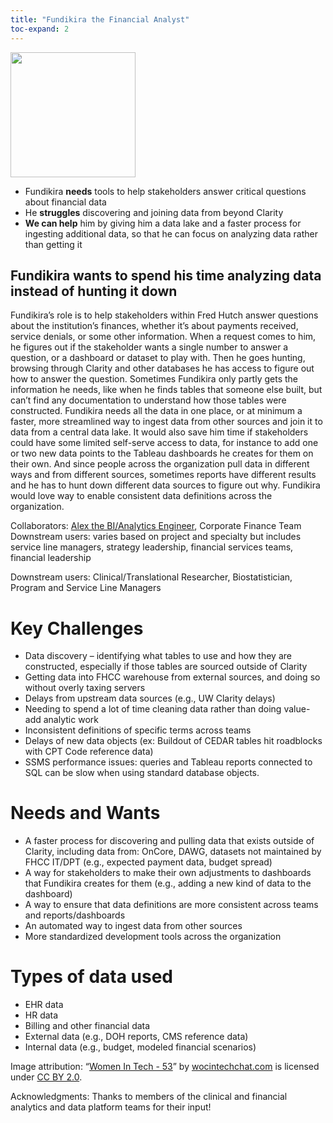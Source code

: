 ```yaml
---
title: "Fundikira the Financial Analyst"
toc-expand: 2
---
```


::: grid
::: {.g-col-12 .g-col-xl-3}
<img src="/img/tammy.jpg" width="200" height="200"/>
:::

::: {.g-col-12 .g-col-xl-8}
-   Fundikira **needs** tools to help stakeholders answer critical questions about financial data
-   He **struggles** discovering and joining data from beyond Clarity
-   **We can help** him by giving him a data lake and a faster process for ingesting additional data, so that he can focus on analyzing data rather than getting it
:::
:::

::: lightblue-highlight
## Fundikira wants to spend his time analyzing data instead of hunting it down

Fundikira’s role is to help stakeholders within Fred Hutch answer questions about the institution’s finances, whether it’s about payments received, service denials, or some other information. When a request comes to him, he figures out if the stakeholder wants a single number to answer a question, or a dashboard or dataset to play with. Then he goes hunting, browsing through Clarity and other databases he has access to figure out how to answer the question. Sometimes Fundikira only partly gets the information he needs, like when he finds tables that someone else built, but can’t find any documentation to understand how those tables were constructed. Fundikira needs all the data in one place, or at minimum a faster, more streamlined way to ingest data from other sources and join it to data from a central data lake. It would also save him time if stakeholders could have some limited self-serve access to data, for instance to add one or two new data points to the Tableau dashboards he creates for them on their own. And since people across the organization pull data in different ways and from different sources, sometimes reports have different results and he has to hunt down different data sources to figure out why. Fundikira would love way to enable consistent data definitions across the organization. 
:::

::: darkblue-highlight
Collaborators: [Alex the BI/Analytics Engineer](/family/cards/Alex-the-bi-analytics-engineer.html), Corporate Finance Team
Downstream users: varies based on project and specialty but includes service line managers, strategy leadership, financial services teams, financial leadership

Downstream users: Clinical/Translational Researcher, Biostatistician, Program and Service Line Managers
:::

# Key Challenges

-   Data discovery – identifying what tables to use and how they are constructed, especially if those tables are sourced outside of Clarity
-   Getting data into FHCC warehouse from external sources, and doing so without overly taxing servers
-   Delays from upstream data sources (e.g., UW Clarity delays)
-   Needing to spend a lot of time cleaning data rather than doing value-add analytic work
-   Inconsistent definitions of specific terms across teams
-   Delays of new data objects (ex: Buildout of CEDAR tables hit roadblocks with CPT Code reference data)
-   SSMS performance issues: queries and Tableau reports connected to SQL can be slow when using standard database objects. 


# Needs and Wants

-   A faster process for discovering and pulling data that exists outside of Clarity, including data from: OnCore, DAWG, datasets not maintained by FHCC IT/DPT (e.g., expected payment data, budget spread)
-   A way for stakeholders to make their own adjustments to dashboards that Fundikira creates for them (e.g., adding a new kind of data to the dashboard)
-   A way to ensure that data definitions are more consistent across teams and reports/dashboards
-   An automated way to ingest data from other sources
-   More standardized development tools across the organization


# Types of data used

-   EHR data
-   HR data
-   Billing and other financial data
-   External data (e.g., DOH reports, CMS reference data)
-   Internal data (e.g., budget, modeled financial scenarios)

<div>

Image attribution: "[Women In Tech - 53](https://www.flickr.com/photos/136629440@N06/22344625928)" by [wocintechchat.com](https://www.flickr.com/photos/136629440@N06) is licensed under [CC BY 2.0](https://creativecommons.org/licenses/by/2.0/?ref=openverse).

</div>
<div>
Acknowledgments: Thanks to members of the clinical and financial analytics and data platform teams for their input!
</div>
